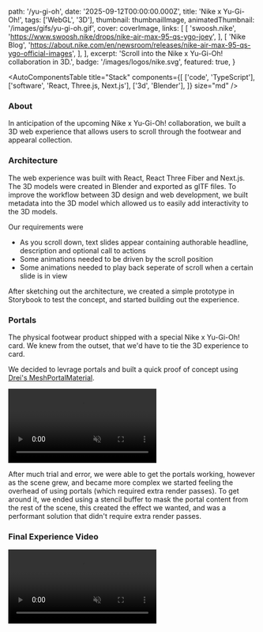 
  path: '/yu-gi-oh',
  date: '2025-09-12T00:00:00.000Z',
  title: 'Nike x Yu-Gi-Oh!',
  tags: ['WebGL', '3D'],
  thumbnail: thumbnailImage,
  animatedThumbnail: '/images/gifs/yu-gi-oh.gif',
  cover: coverImage,
  links: [
    [
      'swoosh.nike',
      'https://www.swoosh.nike/drops/nike-air-max-95-qs-ygo-joey',
    ],
    [
      'Nike Blog',
      'https://about.nike.com/en/newsroom/releases/nike-air-max-95-qs-ygo-official-images',
    ],
  ],
  excerpt: 'Scroll into the Nike x Yu-Gi-Oh! collaboration in 3D.',
  badge: '/images/logos/nike.svg',
  featured: true,
}

<AutoComponentsTable
  title="Stack"
  components={[
    ['code', 'TypeScript'],
    ['software', 'React, Three.js, Next.js'],
    ['3d', 'Blender'],
  ]}
  size="md"
/>

### About

In anticipation of the upcoming Nike x Yu-Gi-Oh! collaboration, we built a 3D web experience that allows users to scroll through the footwear and appearal collection.

### Architecture

The web experience was built with React, React Three Fiber and Next.js. The 3D models were created in Blender and exported as glTF files. To improve the workflow between 3D design and web development, we built metadata into the 3D model which allowed us to easily add interactivity to the 3D models.

Our requirements were

- As you scroll down, text slides appear containing authorable headline, description and optional call to actions
- Some animations needed to be driven by the scroll position
- Some animations needed to play back seperate of scroll when a certain slide is in view

<OptimizedImage src={archImage} alt="Architecture" />

After sketching out the architecture, we created a simple prototype in Storybook to test the concept, and started building out the experience.

### Portals

The physical footwear product shipped with a special Nike x Yu-Gi-Oh! card. We knew from the outset, that we'd have to tie the 3D experience to card.

We decided to levrage portals and built a quick proof of concept using [Drei's MeshPortalMaterial](https://drei.docs.pmnd.rs/portals/mesh-portal-material).

<video playsInline autoPlay muted loop>
  <source src="/videos/hero/portal_poc_h264.mp4" type="video/mp4" />
  <source src="/videos/hero/portal_poc.webm" type="video/webm" />
</video>

After much trial and error, we were able to get the portals working, however as the scene grew, and became more complex we started feeling the overhead of using portals (which required extra render passes). To get around it, we ended using a stencil buffer to mask the portal content from the rest of the scene, this created the effect we wanted, and was a performant solution that didn't require extra render passes.

### Final Experience Video

<video controls playsInline autoPlay muted loop>
  <source src="/videos/hero/ygo_experience_h264.mp4" type="video/mp4" />
</video>

